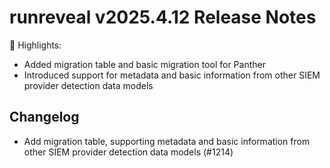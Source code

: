 # runreveal v2025.4.12 Release Notes

🚀 Highlights:

- Added migration table and basic migration tool for Panther
- Introduced support for metadata and basic information from other SIEM provider detection data models

## Changelog

* Add migration table, supporting metadata and basic information from other SIEM provider detection data models (#1214)

